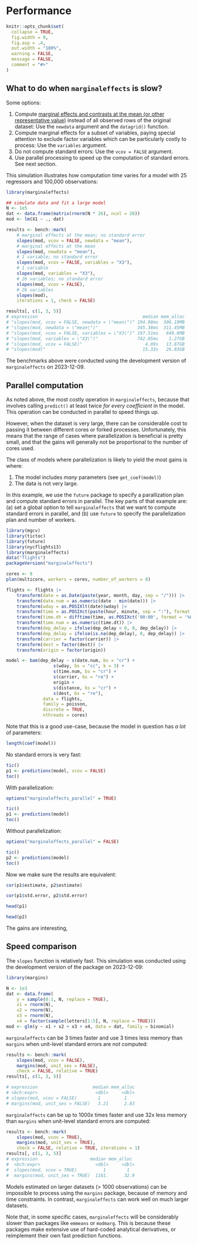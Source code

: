 # Performance


```r
knitr::opts_chunk$set(
  collapse = TRUE,
  fig.width = 9,
  fig.asp = .4,
  out.width = "100%",
  warning = FALSE,
  message = FALSE,
  comment = "#>"
)
```

## What to do when `marginaleffects` is slow?

Some options:

1. Compute [marginal effects and contrasts at the mean (or other representative value)](slopes.html#marginal-effect-at-user-specified-values) instead of all observed rows of the original dataset: Use the `newdata` argument and the `datagrid()` function.
2. Compute marginal effects for a subset of variables, paying special attention to exclude factor variables which can be particularly costly to process: Use the `variables` argument.
3. Do not compute standard errors: Use the `vcov = FALSE` argument.
4. Use parallel processing to speed up the computation of standard errors. See next section.

This simulation illustrates how computation time varies for a model with 25 regressors and 100,000 observations:

```r
library(marginaleffects)

## simulate data and fit a large model
N <- 1e5
dat <- data.frame(matrix(rnorm(N * 26), ncol = 26))
mod <- lm(X1 ~ ., dat)

results <- bench::mark(
    # marginal effects at the mean; no standard error
    slopes(mod, vcov = FALSE, newdata = "mean"),
    # marginal effects at the mean
    slopes(mod, newdata = "mean"),
    # 1 variable; no standard error
    slopes(mod, vcov = FALSE, variables = "X3"),
    # 1 variable
    slopes(mod, variables = "X3"),
    # 26 variables; no standard error
    slopes(mod, vcov = FALSE),
    # 26 variables
    slopes(mod),
    iterations = 1, check = FALSE)

results[, c(1, 3, 5)]
# expression                                        median mem_alloc
# "slopes(mod, vcov = FALSE, newdata = \"mean\")" 194.98ms  306.19MB
# "slopes(mod, newdata = \"mean\")"               345.38ms  311.45MB
# "slopes(mod, vcov = FALSE, variables = \"X3\")" 197.51ms   649.6MB
# "slopes(mod, variables = \"X3\")"               742.05ms    1.27GB
# "slopes(mod, vcov = FALSE)"                        4.09s   13.87GB
# "slopes(mod)"                                     15.33s   26.83GB
```

The benchmarks above were conducted using the development version of `marginaleffects` on 2023-12-09.

## Parallel computation

As noted above, the most costly operation in `marginaleffects`, because that involves calling `predict()` at least twice *for every coefficient* in the model. This operation can be conducted in parallel to speed things up.

However, when the dataset is very large, there can be considerable cost to passing it between different cores or forked processes. Unfortunately, this means that the range of cases where parallelization is beneficial is pretty small, and that the gains will generally not be proportional to the number of cores used.

The class of models where parallelization is likely to yield the most gains is where:

1. The model includes *many* parameters (see `get_coef(model)`)
2. The data is not very large.

In this example, we use the `future` package to specify a parallization plan and compute standard errors in parallel. The key parts of that example are: (a) set a global option to tell `marginaleffects` that we want to compute standard errors in parallel, and (b) use `future` to specify the parallelization plan and number of workers.


```r
library(mgcv)
library(tictoc)
library(future)
library(nycflights13)
library(marginaleffects)
data("flights")
packageVersion("marginaleffects")

cores <- 8
plan(multicore, workers = cores, number_of_workers = 8)

flights <- flights |>
    transform(date = as.Date(paste(year, month, day, sep = "/"))) |>
    transform(date.num = as.numeric(date - min(date))) |>
    transform(wday = as.POSIXlt(date)$wday) |>
    transform(time = as.POSIXct(paste(hour, minute, sep = ":"), format = "%H:%M")) |>
    transform(time.dt = difftime(time, as.POSIXct('00:00', format = '%H:%M'), units = 'min')) |>
    transform(time.num = as.numeric(time.dt)) |>
    transform(dep_delay = ifelse(dep_delay < 0, 0, dep_delay)) |>
    transform(dep_delay = ifelse(is.na(dep_delay), 0, dep_delay)) |>
    transform(carrier = factor(carrier)) |>
    transform(dest = factor(dest)) |>
    transform(origin = factor(origin))

model <- bam(dep_delay ~ s(date.num, bs = "cr") +
                  s(wday, bs = "cc", k = 3) +
                  s(time.num, bs = "cr") +
                  s(carrier, bs = "re") +
                  origin +
                  s(distance, bs = "cr") + 
                  s(dest, bs = "re"),
              data = flights,
              family = poisson,
              discrete = TRUE,
              nthreads = cores)
```

Note that this is a good use-case, because the model in question has *a lot* of parameters:

```r
length(coef(model))
```


No standard errors is very fast:

```r
tic()
p1 <- predictions(model, vcov = FALSE)
toc()
```

With parallelization:

```r
options("marginaleffects_parallel" = TRUE)

tic()
p1 <- predictions(model)
toc()
```

Without parallelization:

```r
options("marginaleffects_parallel" = FALSE)

tic()
p2 <- predictions(model)
toc()
```

Now we make sure the results are equivalent:

```r
cor(p1$estimate, p2$estimate)

cor(p1$std.error, p2$std.error)

head(p1)

head(p2)
```

The gains are interesting,


## Speed comparison

The `slopes` function is relatively fast. This simulation was conducted using the development version of the package on 2023-12-09:

```r
library(margins)

N <- 1e3
dat <- data.frame(
    y = sample(0:1, N, replace = TRUE),
    x1 = rnorm(N),
    x2 = rnorm(N),
    x3 = rnorm(N),
    x4 = factor(sample(letters[1:5], N, replace = TRUE)))
mod <- glm(y ~ x1 + x2 + x3 + x4, data = dat, family = binomial)
```

`marginaleffects` can be 3 times faster and use 3 times less memory than `margins` when unit-level standard errors are *not* computed:

```r
results <- bench::mark(
    slopes(mod, vcov = FALSE),
    margins(mod, unit_ses = FALSE),
    check = FALSE, relative = TRUE)
results[, c(1, 3, 5)]

# expression                     median mem_alloc
# <bch:expr>                      <dbl>     <dbl>
# slopes(mod, vcov = FALSE)        1         1   
# margins(mod, unit_ses = FALSE)   3.21      2.83
```

`marginaleffects` can be up to 1000x times faster and use 32x less memory than `margins` when unit-level standard errors are computed:

```r
results <- bench::mark(
    slopes(mod, vcov = TRUE),
    margins(mod, unit_ses = TRUE),
    check = FALSE, relative = TRUE, iterations = 1)
results[, c(1, 3, 5)]
# expression                    median mem_alloc
#  <bch:expr>                     <dbl>     <dbl>
#  slopes(mod, vcov = TRUE)          1        1  
#  margins(mod, unit_ses = TRUE)  1161.      32.9
```

Models estimated on larger datasets (> 1000 observations) can be impossible to process using the `margins` package, because of memory and time constraints. In contrast, `marginaleffects` can work well on much larger datasets.

Note that, in some specific cases, `marginaleffects` will be considerably slower than packages like `emmeans` or `modmarg`. This is because these packages make extensive use of hard-coded analytical derivatives, or reimplement their own fast prediction functions.

